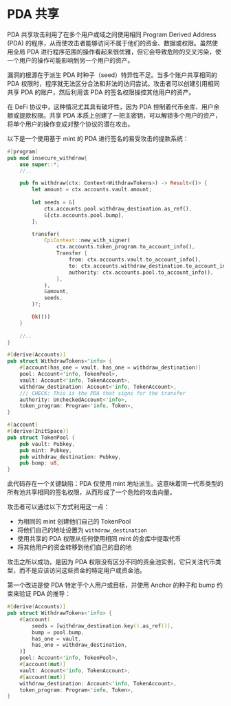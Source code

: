 
# PDA 共享

PDA 共享攻击利用了在多个用户或域之间使用相同 Program Derived Address (PDA) 的程序，从而使攻击者能够访问不属于他们的资金、数据或权限。虽然使用全局 PDA 进行程序范围的操作看起来很优雅，但它会导致危险的交叉污染，使一个用户的操作可能影响到另一个用户的资产。

漏洞的根源在于派生 PDA 时种子（seed）特异性不足。当多个账户共享相同的 PDA 权限时，程序就无法区分合法和非法的访问尝试。攻击者可以创建引用相同共享 PDA 的账户，然后利用该 PDA 的签名权限操控其他用户的资产。

在 DeFi 协议中，这种情况尤其具有破坏性，因为 PDA 控制着代币金库、用户余额或提款权限。共享 PDA 本质上创建了一把主密钥，可以解锁多个用户的资产，将单个用户的操作变成对整个协议的潜在攻击。

<ArticleSection name="Anchor" id="anchor" level="h2" />

以下是一个使用基于 mint 的 PDA 进行签名的易受攻击的提款系统：

```rust
#[program]
pub mod insecure_withdraw{
    use super::*;
    //..

    pub fn withdraw(ctx: Context<WithdrawTokens>) -> Result<()> {
        let amount = ctx.accounts.vault.amount;
        
        let seeds = &[
            ctx.accounts.pool.withdraw_destination.as_ref(),
            &[ctx.accounts.pool.bump],
        ];

        transfer(
            CpiContext::new_with_signer(
                ctx.accounts.token_program.to_account_info(),
                Transfer {
                    from: ctx.accounts.vault.to_account_info(),
                    to: ctx.accounts.withdraw_destination.to_account_info(),
                    authority: ctx.accounts.pool.to_account_info(),
                },
            ),
            &amount,
            seeds,
        )?;

        Ok(())
    }
        
    //..
}

#[derive(Accounts)]
pub struct WithdrawTokens<'info> {
    #[account(has_one = vault, has_one = withdraw_destination)]
    pool: Account<'info, TokenPool>,
    vault: Account<'info, TokenAccount>,
    withdraw_destination: Account<'info, TokenAccount>,
    /// CHECK: This is the PDA that signs for the transfer
    authority: UncheckedAccount<'info>,
    token_program: Program<'info, Token>,
}

#[account]
#[derive(InitSpace)]
pub struct TokenPool {
    pub vault: Pubkey,
    pub mint: Pubkey,
    pub withdraw_destination: Pubkey,
    pub bump: u8,
}
```

此代码存在一个关键缺陷：PDA 仅使用 mint 地址派生。这意味着同一代币类型的所有池共享相同的签名权限，从而形成了一个危险的攻击向量。

攻击者可以通过以下方式利用这一点：
- 为相同的 mint 创建他们自己的 TokenPool
- 将他们自己的地址设置为 `withdraw_destination`
- 使用共享的 PDA 权限从任何使用相同 mint 的金库中提取代币
- 将其他用户的资金转移到他们自己的目的地

攻击之所以成功，是因为 PDA 权限没有区分不同的资金池实例，它只关注代币类型，而不是应该访问这些资金的特定用户或资金池。

第一个改进是使 PDA 特定于个人用户或目标，并使用 Anchor 的种子和 bump 约束来验证 PDA 的推导：

```rust
#[derive(Accounts)]
pub struct WithdrawTokens<'info> {
    #[account(
        seeds = [withdraw_destination.key().as_ref()],
        bump = pool.bump,                             
        has_one = vault,                              
        has_one = withdraw_destination,              
    )]
    pool: Account<'info, TokenPool>,
    #[account(mut)]
    vault: Account<'info, TokenAccount>,
    #[account(mut)]
    withdraw_destination: Account<'info, TokenAccount>,
    token_program: Program<'info, Token>,
}
```